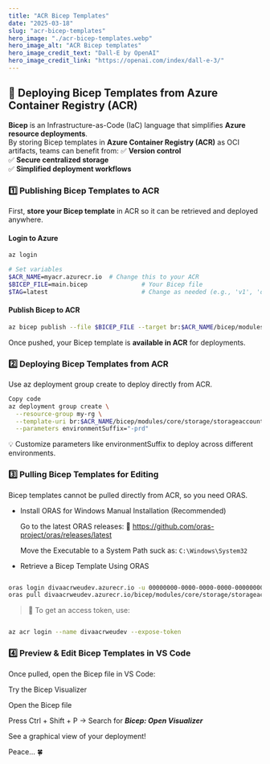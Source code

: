 ```yaml
---
title: "ACR Bicep Templates"
date: "2025-03-18"
slug: "acr-bicep-templates"
hero_image: "./acr-bicep-templates.webp"
hero_image_alt: "ACR Bicep templates"
hero_image_credit_text: "Dall-E by OpenAI"
hero_image_credit_link: "https://openai.com/index/dall-e-3/"
---
```


## 🚀 Deploying Bicep Templates from Azure Container Registry (ACR)

**Bicep** is an Infrastructure-as-Code (IaC) language that simplifies **Azure resource deployments**.  
By storing Bicep templates in **Azure Container Registry (ACR)** as OCI artifacts, teams can benefit from:
✅ **Version control**  
✅ **Secure centralized storage**  
✅ **Simplified deployment workflows**  


### 1️⃣ Publishing Bicep Templates to ACR
First, **store your Bicep template** in ACR so it can be retrieved and deployed anywhere.

#### Login to Azure
```sh
az login

# Set variables
$ACR_NAME=myacr.azurecr.io  # Change this to your ACR
$BICEP_FILE=main.bicep               # Your Bicep file
$TAG=latest                          # Change as needed (e.g., 'v1', 'dev', 'prod')
```
#### Publish Bicep to ACR
```sh
az bicep publish --file $BICEP_FILE --target br:$ACR_NAME/bicep/modules/core/storage/storageaccount:$TAG
```
Once pushed, your Bicep template is **available in ACR** for deployments.

### **2️⃣ Deploying Bicep Templates from ACR**
Use az deployment group create to deploy directly from ACR.

```sh
Copy code
az deployment group create \
  --resource-group my-rg \
  --template-uri br:$ACR_NAME/bicep/modules/core/storage/storageaccount:$TAG \
  --parameters environmentSuffix="-prd"
  ```
💡 Customize parameters like environmentSuffix to deploy across different environments.

### **3️⃣ Pulling Bicep Templates for Editing**

Bicep templates cannot be pulled directly from ACR, so you need ORAS.

- Install ORAS for Windows
    Manual Installation (Recommended)

    Go to the latest ORAS releases:
🔗 https://github.com/oras-project/oras/releases/latest

    Move the Executable to a System Path suck as:
    `C:\Windows\System32`


 - Retrieve a Bicep Template Using ORAS
```sh

oras login divaacrweudev.azurecr.io -u 00000000-0000-0000-0000-000000000000 -p "<your-access-token>"
oras pull divaacrweudev.azurecr.io/bicep/modules/core/storage/storageaccount:latest
```
> 📌 To get an access token, use:

```sh

az acr login --name divaacrweudev --expose-token
```
### **4️⃣ Preview & Edit Bicep Templates in VS Code**
Once pulled, open the Bicep file in VS Code:

Try the Bicep Visualizer

Open the Bicep file

Press Ctrl + Shift + P → Search for ***Bicep: Open Visualizer***

See a graphical view of your deployment!

Peace... 🍀